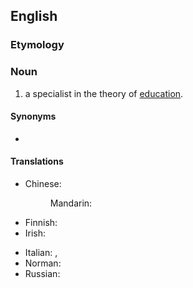 ==English==

===Etymology===
{{root|en|ine-pro|*dewk-}}
{{suffix|en|educational|ist}}

===Noun===
{{en-noun}}

# a specialist in the theory of [[education]].

====Synonyms====
* {{l|en|educationist}}

====Translations====
{{trans-top|specialist in the theory of education}}
* Chinese:
*: Mandarin: {{t+|cmn|教育家|tr=jiàoyùjiā|sc=Hani}}
* Finnish: {{t|fi|kasvatustieteilijä}}
* Irish: {{t|ga|oideachasóir|m}}
{{trans-mid}}
* Italian: {{t+|it|educatore|m}}, {{t|it|educatrice|f}}
* Norman: {{t|nrf|êducâtionnaliste|m|f}}
* Russian: {{t|ru|педаго́г-теоре́тик|m|sc=Cyrl}}
{{trans-bottom}}